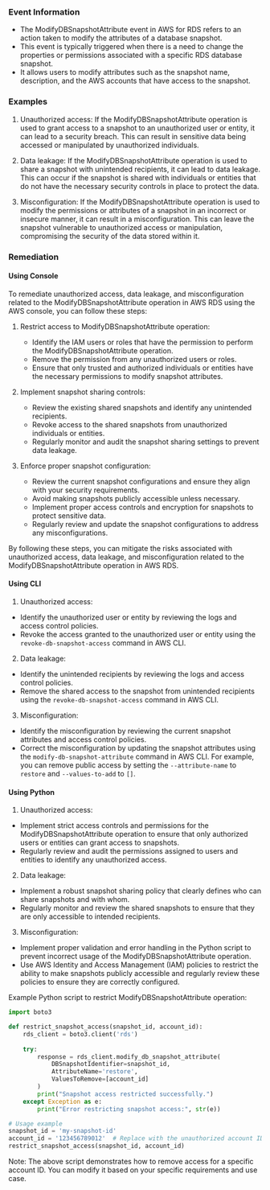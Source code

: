 
### Event Information

- The ModifyDBSnapshotAttribute event in AWS for RDS refers to an action taken to modify the attributes of a database snapshot.
- This event is typically triggered when there is a need to change the properties or permissions associated with a specific RDS database snapshot.
- It allows users to modify attributes such as the snapshot name, description, and the AWS accounts that have access to the snapshot.


### Examples

1. Unauthorized access: If the ModifyDBSnapshotAttribute operation is used to grant access to a snapshot to an unauthorized user or entity, it can lead to a security breach. This can result in sensitive data being accessed or manipulated by unauthorized individuals.

2. Data leakage: If the ModifyDBSnapshotAttribute operation is used to share a snapshot with unintended recipients, it can lead to data leakage. This can occur if the snapshot is shared with individuals or entities that do not have the necessary security controls in place to protect the data.

3. Misconfiguration: If the ModifyDBSnapshotAttribute operation is used to modify the permissions or attributes of a snapshot in an incorrect or insecure manner, it can result in a misconfiguration. This can leave the snapshot vulnerable to unauthorized access or manipulation, compromising the security of the data stored within it.

### Remediation

#### Using Console

To remediate unauthorized access, data leakage, and misconfiguration related to the ModifyDBSnapshotAttribute operation in AWS RDS using the AWS console, you can follow these steps:

1. Restrict access to ModifyDBSnapshotAttribute operation:
   - Identify the IAM users or roles that have the permission to perform the ModifyDBSnapshotAttribute operation.
   - Remove the permission from any unauthorized users or roles.
   - Ensure that only trusted and authorized individuals or entities have the necessary permissions to modify snapshot attributes.

2. Implement snapshot sharing controls:
   - Review the existing shared snapshots and identify any unintended recipients.
   - Revoke access to the shared snapshots from unauthorized individuals or entities.
   - Regularly monitor and audit the snapshot sharing settings to prevent data leakage.

3. Enforce proper snapshot configuration:
   - Review the current snapshot configurations and ensure they align with your security requirements.
   - Avoid making snapshots publicly accessible unless necessary.
   - Implement proper access controls and encryption for snapshots to protect sensitive data.
   - Regularly review and update the snapshot configurations to address any misconfigurations.

By following these steps, you can mitigate the risks associated with unauthorized access, data leakage, and misconfiguration related to the ModifyDBSnapshotAttribute operation in AWS RDS.

#### Using CLI

1. Unauthorized access:
- Identify the unauthorized user or entity by reviewing the logs and access control policies.
- Revoke the access granted to the unauthorized user or entity using the `revoke-db-snapshot-access` command in AWS CLI.

2. Data leakage:
- Identify the unintended recipients by reviewing the logs and access control policies.
- Remove the shared access to the snapshot from unintended recipients using the `revoke-db-snapshot-access` command in AWS CLI.

3. Misconfiguration:
- Identify the misconfiguration by reviewing the current snapshot attributes and access control policies.
- Correct the misconfiguration by updating the snapshot attributes using the `modify-db-snapshot-attribute` command in AWS CLI. For example, you can remove public access by setting the `--attribute-name` to `restore` and `--values-to-add` to `[]`.

#### Using Python

1. Unauthorized access:
- Implement strict access controls and permissions for the ModifyDBSnapshotAttribute operation to ensure that only authorized users or entities can grant access to snapshots.
- Regularly review and audit the permissions assigned to users and entities to identify any unauthorized access.

2. Data leakage:
- Implement a robust snapshot sharing policy that clearly defines who can share snapshots and with whom.
- Regularly monitor and review the shared snapshots to ensure that they are only accessible to intended recipients.

3. Misconfiguration:
- Implement proper validation and error handling in the Python script to prevent incorrect usage of the ModifyDBSnapshotAttribute operation.
- Use AWS Identity and Access Management (IAM) policies to restrict the ability to make snapshots publicly accessible and regularly review these policies to ensure they are correctly configured.

Example Python script to restrict ModifyDBSnapshotAttribute operation:
```python
import boto3

def restrict_snapshot_access(snapshot_id, account_id):
    rds_client = boto3.client('rds')
    
    try:
        response = rds_client.modify_db_snapshot_attribute(
            DBSnapshotIdentifier=snapshot_id,
            AttributeName='restore',
            ValuesToRemove=[account_id]
        )
        print("Snapshot access restricted successfully.")
    except Exception as e:
        print("Error restricting snapshot access:", str(e))

# Usage example
snapshot_id = 'my-snapshot-id'
account_id = '123456789012'  # Replace with the unauthorized account ID
restrict_snapshot_access(snapshot_id, account_id)
```

Note: The above script demonstrates how to remove access for a specific account ID. You can modify it based on your specific requirements and use case.

